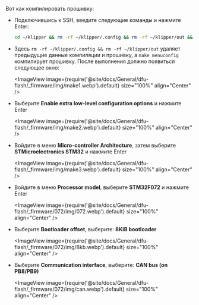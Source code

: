 Вот как компилировать прошивку:
* Подключившись к SSH, введите следующие команды и нажмите Enter:

    ```bash
    cd ~/klipper && rm -rf ~/klipper/.config && rm -rf ~/klipper/out && make menuconfig
    ```

* Здесь `rm -rf ~/klipper/.config && rm -rf ~/klipper/out` удаляет предыдущие данные компиляции и прошивку, а `make menuconfig` компилирует прошивку. После выполнения должно появиться следующее окно:

    <ImageView image={require('@site/docs/General/dfu-flash/_firmware/img/make1.webp').default} size="100%" align="Center" />

* Выберите **Enable extra low-level configuration options** и нажмите Enter

    <ImageView image={require('@site/docs/General/dfu-flash/_firmware/img/make2.webp').default} size="100%" align="Center" />

* Войдите в меню **Micro-controller Architecture**, затем выберите **STMicroelectronics STM32** и нажмите Enter

    <ImageView image={require('@site/docs/General/dfu-flash/_firmware/img/make3.webp').default} size="100%" align="Center" />

* Войдите в меню **Processor model**, выберите **STM32F072** и нажмите Enter

    <ImageView image={require('@site/docs/General/dfu-flash/_firmware/072/img/072.webp').default} size="100%" align="Center" />

* Выберите **Bootloader offset**, выберите: **8KiB bootloader**

    <ImageView image={require('@site/docs/General/dfu-flash/_firmware/072/img/8kb.webp').default} size="100%" align="Center" />

* Выберите **Communication interface**, выберите: **CAN bus (on PB8/PB9)**

    <ImageView image={require('@site/docs/General/dfu-flash/_firmware/072/img/can.webp').default} size="100%" align="Center" />